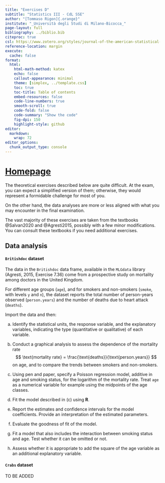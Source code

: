```yaml
---
title: "Exercises D"
subtitle: "Statistics III - CdL SSE"
author: "[Tommaso Rigon]{.orange}"
institute: "_Università degli Studi di Milano-Bicocca_"
page-layout: full
bibliography: ../biblio.bib
citeproc: true
csl: https://www.zotero.org/styles/journal-of-the-american-statistical-association
reference-location: margin
execute:
  cache: false
format:
  html:
    html-math-method: katex
    echo: false
    callout-appearance: minimal
    theme: [simplex, ../template.css]
    toc: true
    toc-title: Table of contents
    embed-resources: false
    code-line-numbers: true
    smooth-scroll: true
    code-fold: false
    code-summary: "Show the code"
    fig-dpi: 150
    highlight-style: github
editor: 
  markdown: 
    wrap: 72
editor_options: 
  chunk_output_type: console
---
```


# [Homepage](../index.html)

The theoretical exercises described below are quite [difficult]{.orange}. At the [exam]{.blue}, you can expect a [simplified version]{.blue} of them; otherwise, they would represent a formidable challenge for most of you.

On the other hand, the data analyses are more or less aligned with what you may encounter in the final examination.

:::callout-tip
The vast majority of these exercises are taken from the textbooks @Salvan2020 and @Agresti2015, possibly with a few minor modifications. You can consult these textbooks if you need additional exercises.
:::

## Data analysis


:::{.callout-note collapse=true}
#### `Britishdoc` dataset

The data in the `Britishdoc` data frame, available in the `MLGdata` library (Agresti, 2015, Exercise 7.36) come from a prospective study on mortality among doctors in the United Kingdom.  

For different age groups (`age`), and for smokers and non-smokers (`smoke`, with levels `y` and `n`), the dataset reports the total number of person-years observed (`person.years`) and the number of deaths due to heart attack (`deaths`).

Import the data and then:

(a) Identify the statistical units, the response variable, and the explanatory variables, indicating the type (quantitative or qualitative) of each variable.

(b) Conduct a graphical analysis to assess the dependence of the mortality rate  
$$
\text{mortality rate} = \frac{\text{deaths}}{\text{person.years}}
$$
on age, and to compare the trends between smokers and non-smokers.

(c) Using pen and paper, specify a [Poisson regression model]{.blue}, additive in age and smoking status, for the logarithm of the mortality rate. Treat `age` as a [numerical variable]{.orange} for example using the midpoints of the age classes.

(d) Fit the model described in (c) using **R**.

(e) Report the estimates and confidence intervals for the model coefficients. Provide an interpretation of the estimated parameters.

(f) Evaluate the goodness of fit of the model.

(g) Fit a model that also includes the [interaction]{.blue} between smoking status and age. Test whether it can be omitted or not.

(h) Assess whether it is appropriate to add the square of the age variable as an additional explanatory variable.

:::


:::{.callout-note collapse=true}
#### `Crabs` dataset

TO BE ADDED
:::

<!-- ## Theoretical -->

<!-- :::{.callout-note collapse=true} -->
<!-- #### Exercise A -->

<!-- Conditionally on positive covariates $U_i = u_i$, the random variable $Y_i \mid U_i = u$ are Poisson distributed with mean $\mu u_i$, where $\mu > 0$ is an unknown parameter. Suppose the covariates $U_i$ are iid with mean $\mathbb{E}(U_i)=1$ and variance $\mathrm{Var}(U_i)=\tau$. -->

<!-- Show that $Y_i$'s are iid with mean $\mathbb{E}(Y_i)=\mu$ and variance $\mathrm{Var}(Y_i) = \mu + \tau\mu^2$. Comment on the result and the issue of [overdispersion]{.orange}. -->

<!-- ::: -->

